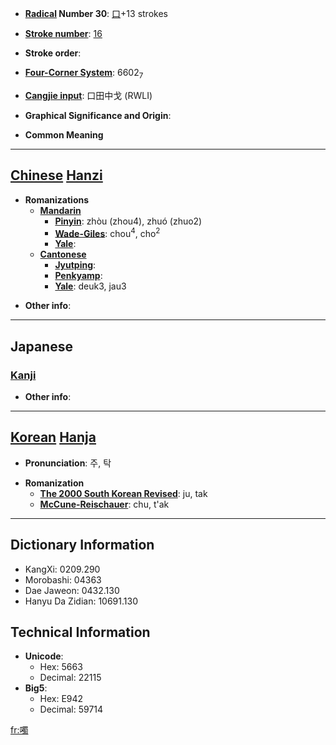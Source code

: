 * '''[[Wiktionary:Chinese radical index| Radical]] Number 30''': [[Wiktionary:Chinese radical index 口|口]]+13 strokes

* '''[[Wiktionary:Chinese total strokes index|Stroke number]]''': [[Wiktionary:Chinese total strokes index 16|16]]

* '''Stroke order''': 

* '''[[Wiktionary:Chinese four corner index|Four-Corner System]]''': 6602<sub>7</sub>

* '''[[Wiktionary:Chinese Cangjie index|Cangjie input]]''': 口田中戈 (RWLI)

* '''Graphical Significance and Origin''': 

* '''Common Meaning'''

----

== [[Chinese]] [[Hanzi]] ==

* '''Romanizations'''
** '''[[Mandarin]]'''
*** '''[[Pinyin]]''': zhòu (zhou4), zhuó (zhuo2)
*** '''[[Wade-Giles]]''': chou<sup>4</sup>, cho<sup>2</sup>
*** '''[[Yale]]''': 
** '''[[Cantonese]]'''
*** '''[[Jyutping]]''':
*** '''[[Penkyamp]]''': 
*** '''[[Yale]]''': deuk3, jau3

* '''Other info''': 

----

==Japanese==
===[[Kanji]]===
{{kanji|on readings=[[ちゅ]] (chu), [[ちゅう]] (chū), [[とう]] (tō), [[つ]] (tsu), [[しょく]] (shoku), [[そく]] (soku)|kun readings=[[くさばし]] (kusabashi), [[ついばむ]] (tsuibamu)}}

* '''Other info''':  

----

== [[Korean]] [[Hanja]] ==

* '''Pronunciation''': 주, 탁

* '''Romanization'''
** '''[[The 2000 South Korean Revised Romanization|The 2000 South Korean Revised]]''': ju, tak
** '''[[McCune-Reischauer]]''': chu, t'ak

----

== Dictionary Information ==

* KangXi: 0209.290
* Morobashi: 04363
* Dae Jaweon: 0432.130
* Hanyu Da Zidian: 10691.130

== Technical Information ==

* '''Unicode''':
** Hex: 5663
** Decimal: 22115
* '''Big5''':
** Hex: E942
** Decimal: 59714

[[fr:噣]]